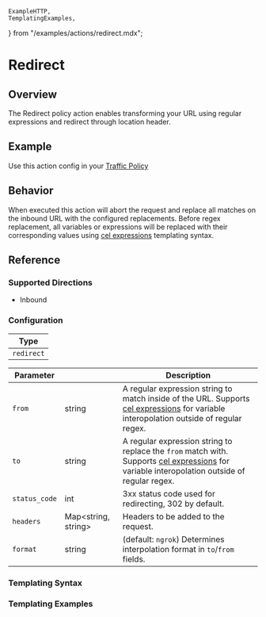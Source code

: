 	ExampleHTTP,
	TemplatingExamples,
} from "/examples/actions/redirect.mdx";

# Redirect

## Overview

The Redirect policy action enables transforming your URL using regular expressions and redirect through location header.

## Example

Use this action config in your [Traffic Policy](/docs/http/traffic-policy/index.mdx)

<ExampleHTTP />

## Behavior

When executed this action will abort the request and replace all matches on the inbound URL with the configured replacements. Before regex replacement, all variables or expressions will be replaced with their corresponding values using [cel expressions](https://ngrok.com/docs/http/traffic-policy/expressions) templating syntax.

## Reference

### Supported Directions

- Inbound

### Configuration

| Type       |
| ---------- |
| `redirect` |

| Parameter     | &nbsp;                    | Description                                                                                                                                                        |
| ------------- | ------------------------- | ------------------------------------------------------------------------------------------------------------------------------------------------------------------ |
| `from`        | string                    | A regular expression string to match inside of the URL. Supports [cel expressions](#templating-syntax) for variable interopolation outside of regular regex.       |
| `to`          | string                    | A regular expression string to replace the `from` match with. Supports [cel expressions](#templating-syntax) for variable interopolation outside of regular regex. |
| `status_code` | int                       | 3xx status code used for redirecting, 302 by default.                                                                                                              |
| `headers`     | Map&lt;string, string&gt; | Headers to be added to the request.                                                                                                                                |
| `format`      | string                    | (default: `ngrok`) Determines interpolation format in `to`/`from` fields.                                                                                          |

### Templating Syntax

<CelTemplateSyntaxExplanation />

### Templating Examples

<TemplatingExamples />

